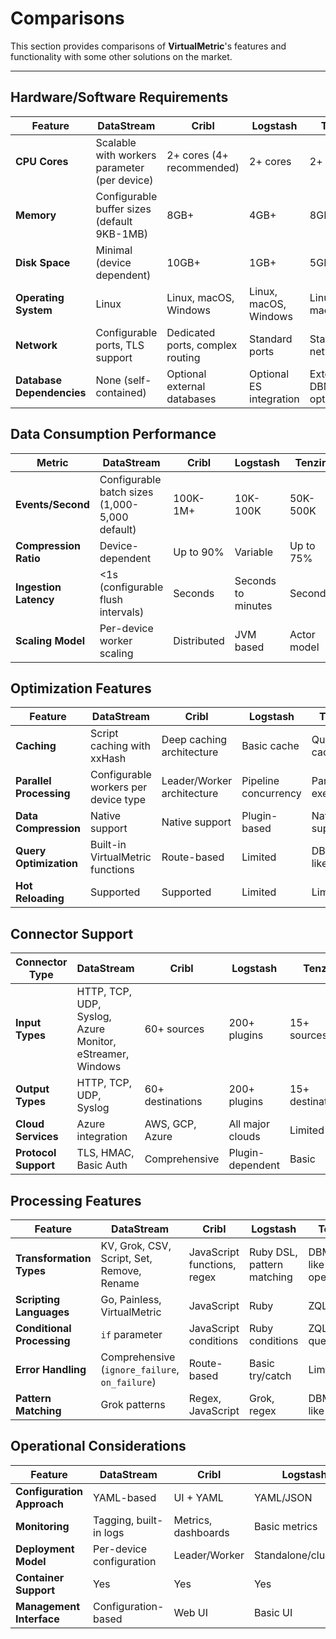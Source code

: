 # Comparisons

This section provides comparisons of **VirtualMetric**'s features and functionality with some other solutions on the market.

---

## Hardware/Software Requirements

| Feature | DataStream | Cribl | Logstash | Tenzir | Vector |
|---------|-------------|-------|----------|--------|--------|
| **CPU Cores** | Scalable with workers parameter (per device) | 2+ cores (4+ recommended) | 2+ cores | 2+ cores | 1+ cores (scales linearly) |
| **Memory** | Configurable buffer sizes (default 9KB-1MB) | 8GB+ | 4GB+ | 8GB+ | 512MB minimum |
| **Disk Space** | Minimal (device dependent) | 10GB+ | 1GB+ | 5GB+ | 200MB base |
| **Operating System** | Linux | Linux, macOS, Windows | Linux, macOS, Windows | Linux, macOS | Linux, macOS, Windows |
| **Network** | Configurable ports, TLS support | Dedicated ports, complex routing | Standard ports | Standard networking | Minimal networking |
| **Database Dependencies** | None (self-contained) | Optional external databases | Optional ES integration | External DBMS optional | None (self-contained) |

## Data Consumption Performance

| Metric | DataStream | Cribl | Logstash | Tenzir | Vector |
|--------|-------------|-------|----------|--------|--------|
| **Events/Second** | Configurable batch sizes (1,000-5,000 default) | 100K-1M+ | 10K-100K | 50K-500K | 50K-250K |
| **Compression Ratio** | Device-dependent | Up to 90% | Variable | Up to 75% | Up to 80% |
| **Ingestion Latency** | &lt;1s (configurable flush intervals) | Seconds | Seconds to minutes | Seconds | Milliseconds to seconds |
| **Scaling Model** | Per-device worker scaling | Distributed | JVM based | Actor model | Resource-based |

## Optimization Features

| Feature | DataStream | Cribl | Logstash | Tenzir | Vector |
|---------|-------------|-------|----------|--------|--------|
| **Caching** | Script caching with xxHash | Deep caching architecture | Basic cache | Query caching | Component-level caching |
| **Parallel Processing** | Configurable workers per device type | Leader/Worker architecture | Pipeline concurrency | Parallel execution | Pipeline concurrency |
| **Data Compression** | Native support | Native support | Plugin-based | Native support | Native support |
| **Query Optimization** | Built-in VirtualMetric functions | Route-based | Limited | DBMS-like | Limited |
| **Hot Reloading** | Supported | Supported | Limited | Limited | Supported |

## Connector Support

| Connector Type | DataStream | Cribl | Logstash | Tenzir | Vector |
|----------------|-------------|-------|----------|--------|--------|
| **Input Types** | HTTP, TCP, UDP, Syslog, Azure Monitor, eStreamer, Windows | 60+ sources | 200+ plugins | 15+ sources | 40+ sources |
| **Output Types** | HTTP, TCP, UDP, Syslog | 60+ destinations | 200+ plugins | 15+ destinations | 40+ destinations |
| **Cloud Services** | Azure integration | AWS, GCP, Azure | All major clouds | Limited | AWS, GCP, Azure |
| **Protocol Support** | TLS, HMAC, Basic Auth | Comprehensive | Plugin-dependent | Basic | Comprehensive |

## Processing Features

| Feature | DataStream | Cribl | Logstash | Tenzir | Vector |
|---------|-------------|-------|----------|--------|--------|
| **Transformation Types** | KV, Grok, CSV, Script, Set, Remove, Rename | JavaScript functions, regex | Ruby DSL, pattern matching | DBMS-like operations | 20+ transforms |
| **Scripting Languages** | Go, Painless, VirtualMetric | JavaScript | Ruby | ZQL | Lua, VRL |
| **Conditional Processing** | `if` parameter | JavaScript conditions | Ruby conditions | ZQL queries | VRL conditions |
| **Error Handling** | Comprehensive (`ignore_failure`, `on_failure`) | Route-based | Basic try/catch | Limited | Basic error handling |
| **Pattern Matching** | Grok patterns | Regex, JavaScript | Grok, regex | DBMS-like | Regex, glob |

## Operational Considerations

| Feature | DataStream | Cribl | Logstash | Tenzir | Vector |
|---------|-------------|-------|----------|--------|--------|
| **Configuration Approach** | YAML-based | UI + YAML | YAML/JSON | JSON/YAML + ZQL | YAML/TOML |
| **Monitoring** | Tagging, built-in logs | Metrics, dashboards | Basic metrics | Query-based monitoring | Metrics, traces |
| **Deployment Model** | Per-device configuration | Leader/Worker | Standalone/clustered | Standalone/clustered | Lightweight agents |
| **Container Support** | Yes | Yes | Yes | Yes | Yes |
| **Management Interface** | Configuration-based | Web UI | Basic UI | CLI/API | CLI/minimal UI |
